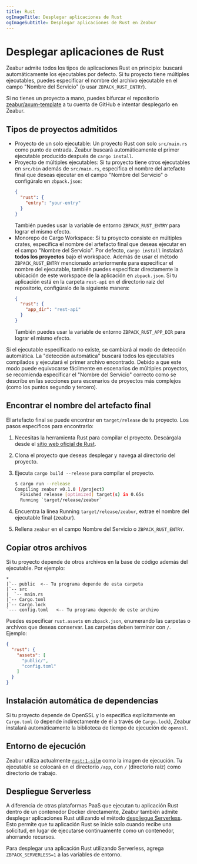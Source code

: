```yaml
---
title: Rust
ogImageTitle: Desplegar aplicaciones de Rust
ogImageSubtitle: Desplegar aplicaciones de Rust en Zeabur
---
```


# Desplegar aplicaciones de Rust

Zeabur admite todos los tipos de aplicaciones Rust en principio: buscará automáticamente los ejecutables por defecto. Si tu proyecto tiene múltiples ejecutables, puedes especificar el nombre del archivo ejecutable en el campo "Nombre del Servicio" (o usar `ZBPACK_RUST_ENTRY`).

Si no tienes un proyecto a mano, puedes bifurcar el repositorio [zeabur/axum-template](https://github.com/zeabur/axum-template) a tu cuenta de GitHub e intentar desplegarlo en Zeabur.

## Tipos de proyectos admitidos

- Proyecto de un solo ejecutable: Un proyecto Rust con solo `src/main.rs` como punto de entrada. Zeabur buscará automáticamente el primer ejecutable producido después de `cargo install`.
- Proyecto de múltiples ejecutables: Si tu proyecto tiene otros ejecutables en `src/bin` además de `src/main.rs`, especifica el nombre del artefacto final que deseas ejecutar en el campo "Nombre del Servicio" o configúralo en `zbpack.json`:
  ```json
  {
    "rust": {
      "entry": "your-entry"
    }
  }
  ```
  También puedes usar la variable de entorno `ZBPACK_RUST_ENTRY` para lograr el mismo efecto.
- Monorepo de Cargo Workspace: Si tu proyecto consiste en múltiples crates, especifica el nombre del artefacto final que deseas ejecutar en el campo "Nombre del Servicio". Por defecto, `cargo install` instalará **todos los proyectos** bajo el workspace. Además de usar el método `ZBPACK_RUST_ENTRY` mencionado anteriormente para especificar el nombre del ejecutable, también puedes especificar directamente la ubicación de este workspace de la aplicación en `zbpack.json`. Si tu aplicación está en la carpeta `rest-api` en el directorio raíz del repositorio, configúralo de la siguiente manera:
  ```json
  {
    "rust": {
      "app_dir": "rest-api"
    }
  }
  ```
  También puedes usar la variable de entorno `ZBPACK_RUST_APP_DIR` para lograr el mismo efecto.

Si el ejecutable especificado no existe, se cambiará al modo de detección automática. La "detección automática" buscará todos los ejecutables compilados y ejecutará el primer archivo encontrado. Debido a que este modo puede equivocarse fácilmente en escenarios de múltiples proyectos, se recomienda especificar el "Nombre del Servicio" correcto como se describe en las secciones para escenarios de proyectos más complejos (como los puntos segundo y tercero).

## Encontrar el nombre del artefacto final

El artefacto final se puede encontrar en `target/release` de tu proyecto. Los pasos específicos para encontrarlo:

1. Necesitas la herramienta Rust para compilar el proyecto. Descárgala desde el [sitio web oficial de Rust](https://www.rust-lang.org).
2. Clona el proyecto que deseas desplegar y navega al directorio del proyecto.
3. Ejecuta `cargo build --release` para compilar el proyecto.

    ```bash
    $ cargo run --release
    Compiling zeabur v0.1.0 (/project)
      Finished release [optimized] target(s) in 0.65s
      Running `target/release/zeabur`
    ```

4. Encuentra la línea Running `target/release/zeabur`, extrae el nombre del ejecutable final (zeabur).
5. Rellena `zeabur` en el campo Nombre del Servicio o `ZBPACK_RUST_ENTRY`.

## Copiar otros archivos

Si tu proyecto depende de otros archivos en la base de código además del ejecutable. Por ejemplo:

```plain
*
|`-- public  <-- Tu programa depende de esta carpeta
|`-- src
|  `-- main.rs
|`-- Cargo.toml
|`-- Cargo.lock
`--- config.toml   <-- Tu programa depende de este archivo
```

Puedes especificar `rust.assets` en `zbpack.json`, enumerando las carpetas o archivos que deseas conservar. Las carpetas deben terminar con `/`. Ejemplo:

```json
{
  "rust": {
    "assets": [
      "public/",
      "config.toml"
    ]
  }
}
```

## Instalación automática de dependencias

Si tu proyecto depende de OpenSSL y lo especifica explícitamente en `Cargo.toml` (o depende indirectamente de él a través de `Cargo.lock`), Zeabur instalará automáticamente la biblioteca de tiempo de ejecución de `openssl`.

## Entorno de ejecución

Zeabur utiliza actualmente [`rust:1-silm`](https://hub.docker.com/_/rust) como la imagen de ejecución. Tu ejecutable se colocará en el directorio `/app`, con `/` (directorio raíz) como directorio de trabajo.

## Despliegue Serverless

A diferencia de otras plataformas PaaS que ejecutan tu aplicación Rust dentro de un contenedor Docker directamente, Zeabur también admite desplegar aplicaciones Rust utilizando el método [despliegue Serverless](../deploy/serverless). Esto permite que tu aplicación Rust se inicie solo cuando recibe una solicitud, en lugar de ejecutarse continuamente como un contenedor, ahorrando recursos.

Para desplegar una aplicación Rust utilizando Serverless, agrega `ZBPACK_SERVERLESS=1` a las variables de entorno.
